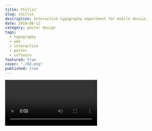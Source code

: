 ```yaml
---
title: Chillin’
slug: chillin
description: Interactive typography experiment for mobile device.
date: 2019-06-12
category: poster design
tags:
  - typography
  - web
  - interactive
  - poster
  - software
featured: true
cover: "./02.png"
published: true
---
```



<Video src={vid2} />
<Video src={vid1} />

[https://exp.paperdove.com/chillin](https://exp.paperdove.com/chillin)

Interactive web poster. You can write your message and save as image. Best viewed on mobile with motion sensor enabled.

### Technologies

p5js in Webgl mode, matterjs for physics simulation

